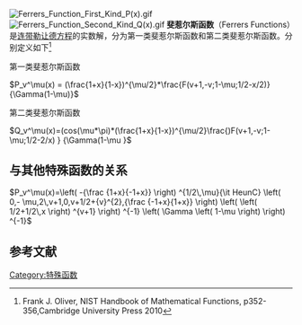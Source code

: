 
[[File:Ferrers_Function_First_Kind_P(x).gif|thumb]]
[[File:Ferrers_Function_Second_Kind_Q(x).gif|thumb]]
'''斐惹尔斯函数'''（Ferrers Functions）是[[连带勒让德方程|连带勒让德方程]]的实数解，分为第一类斐惹尔斯函数和第二类斐惹尔斯函数。分别定义如下<ref>Frank  J. Oliver, NIST Handbook of Mathematical Functions, p352-356,Cambridge University Press  2010</ref>

;第一类斐惹尔斯函数
<math>P_v^\mu(x) = (\frac{1+x}{1-x})^{\mu/2}*\frac{F(v+1,-v;1-\mu;1/2-x/2)}{\Gamma(1-\mu)}                                        </math>
;第二类斐惹尔斯函数
<math>Q_v^\mu(x)=(cos(\mu*\pi)*(\frac{1+x}{1-x})^{\mu/2}\frac{)F(v+1,-v;1-\mu;1/2-2/x)       }  {\Gamma(1-\mu      }</math>

==与其他特殊函数的关系==
<math>P_v^\mu(x)=\left( -{\frac {1+x}{-1+x}} \right) ^{1/2\,\mu}{\it HeunC} \left( 0,-
\mu,2\,v+1,0,v+1/2+{v}^{2},{\frac {-1+x}{1+x}} \right)  \left( 
 \left( 1/2+1/2\,x \right) ^{v+1} \right) ^{-1} \left( \Gamma  \left( 
1-\mu \right)  \right) ^{-1}
</math>
==参考文献==
<references/>


[[Category:特殊函数|Category:特殊函数]]